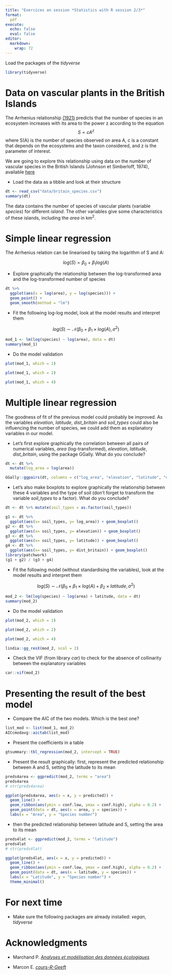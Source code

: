 ```yaml
---
title: "Exercices on session *Statistics with R session 2/3*"
format:
  pdf
execute:
  echo: false 
  eval: false 
editor: 
  markdown: 
    wrap: 72
---
```


Load the packages of the *tidyverse*

```r
library(tidyverse)
```

# Data on vascular plants in the British Islands

The Arrhenius relationship
[(1921)](https://www.jstor.org/stable/2255763?seq=3){preview-link="false"}
predicts that the number of species in an ecosystem increases with its
area to the power z according to the equation $$S=cA^z$$ where S(A) is
the number of species observed on area A, c is a constant that depends
on the ecosystems and the taxon considered, and z is the parameter of
interest.

We are going to explore this relationship using data on the number of
vascular species in the British Islands (Johnson et Simberloff, 1974),
available
[here](https://geraldinederroire.github.io/Course_R_Forest_Sciences/6_basic_statistics/data/britain_species.csv){preview-link="false"}

-   Load the data as a tibble and look at their structure

```r
dt <- read_csv("data/britain_species.csv")
summary(dt)
```

The data contains the number of species of vascular plants (variable
*species*) for different *island*. The other variables give some
characteristics of these islands, including the *area* in km^2^.

# Simple linear regression

The Arrhenius relation can be linearised by taking the logarithm of S
and A:

$$log(S) = \beta_0 + \beta_1 log(A)$$

-   Explore graphically the relationship between the log-transformed
    area and the log-transformed number of species

```r
dt %>% 
  ggplot(aes(x = log(area), y = log(species))) + 
  geom_point() + 
  geom_smooth(method = "lm")
```

-   Fit the following log-log model, look at the model results and
    interpret them

$$log(S) \sim \mathcal N (\beta_0 + \beta_1 \times log(A), \sigma^2)$$

```r
mod_1 <- lm(log(species) ~ log(area), data = dt)
summary(mod_1)
```

```{=html}
<!-- 
* significant positive effect of the log(area)
* moderate goodness of fit (R2)
-->
```

-   Do the model validation

```r
plot(mod_1, which = 1)
```

```{=html}
<!-- 
* homoscedasticity: not too bad
* residuals independant of fitted values
-->
```

```r
plot(mod_1, which = 2)
```

```{=html}
<!-- 
normality of the residuals... not perfect 
-->
```

```r
plot(mod_1, which = 4)
```

```{=html}
<!--
No strong leverage effect, the values of cook are small
-->
```

# Multiple linear regression

The goodness of fit of the previous model could probably be improved. As
the variables *elevation*, *latitude*, *dist_britain* and *soil_types*
could also be influencing the number of species, we could add them as
explanatory variables in our model.

-   Let's first explore graphically the correlation between all pairs of
    numerical variables, *area* (log-transformed), *elevation*,
    *latitude*, *dist_britain*, using the package GGally. What do you
    conclude?

```r
dt <- dt %>% 
  mutate(log_area = log(area))

GGally::ggpairs(dt, columns = c("log_area", "elevation", "latitude", "dist_britain"))
```

```{=html}
<!--
log(area) and elevation correlated
dist_britan and latitude correlated
=> don't include them all (and too many for the data we have)
-->
```

-   Let's also make boxplots to explore graphically the relationship
    between these 4 variables and the type of soil (don't forget to
    transform the variable *soil_types* to a factor). What do you
    conclude?

```r
dt <- dt %>% mutate(soil_types = as.factor(soil_types))

g1 <- dt %>% 
  ggplot(aes(x= soil_types, y= log_area)) + geom_boxplot()
g2 <- dt %>% 
  ggplot(aes(x= soil_types, y= elevation)) + geom_boxplot()
g3 <- dt %>% 
  ggplot(aes(x= soil_types, y= latitude)) + geom_boxplot()
g4 <- dt %>% 
  ggplot(aes(x= soil_types, y= dist_britain)) + geom_boxplot()
library(patchwork)
(g1 + g2) / (g3 + g4)
```

```{=html}
<!-- 
soil type too correlated with log_area...
and some soil types poorly represented
-->
```

-   Fit the following model (without standardising the variables), look
    at the model results and interpret them

$$log(S) \sim \mathcal N (\beta_0 + \beta_1 \times log(A) + \beta_2 \times latitude, \sigma^2)$$

```r
mod_2 <- lm(log(species) ~ log(area) + latitude, data = dt)
summary(mod_2)
```

```{=html}
<!--
* Goodness of fit (R2) much better
* log(area) and latitude both have a significant effect
* number of species increases with area
* number of species decreases with latitude
-->
```

-   Do the model validation

```r
plot(mod_2, which = 1)
```

```{=html}
<!-- 
* homoscedasticity: not too bad
* residuals independent of fitted values
* three obs concerning
-->
```

```r
plot(mod_2, which = 2)
```

```{=html}
<!-- 
normality of the residuals
three obs concerning
-->
```

```r
plot(mod_2, which = 4)
```

```{=html}
<!--
No strong leverage effect but three obs concerning
-->
```

```r
lindia::gg_resX(mod_2, ncol = 2)
```

```{=html}
<!-- 
ok
-->
```

-   Check the VIF (from library *car*) to check for the absence of
    collinarity between the explanatory variables

```r
car::vif(mod_2)
```

<!-- ok -->

# Presenting the result of the best model

-   Compare the AIC of the two models. Which is the best one?

```r
list_mod <- list(mod_1, mod_2)
AICcmodavg::aictab(list_mod)
```

<!-- best model is model 2 -->

-   Present the coefficients in a table

```r
gtsummary::tbl_regression(mod_2, intercept = TRUE)
```

-   Present the result graphically: first, represent the predicted
    relationship between A and S, setting the latitude to its mean

```r
preds4area <- ggpredict(mod_2, terms = "area")
preds4area
# str(preds4area)
```

```r
ggplot(preds4area, aes(x = x, y = predicted)) +
  geom_line() + 
  geom_ribbon(aes(ymin = conf.low, ymax = conf.high), alpha = 0.2) + 
  geom_point(data = dt, aes(x = area, y = species)) +
  labs(x = "Area", y = "Species number") 
```

-   then the predicted relationship between latitude and S, setting the
    area to its mean

```r
preds4lat <- ggpredict(mod_2, terms = "latitude")
preds4lat
# str(preds4lat)
```

```r
ggplot(preds4lat, aes(x = x, y = predicted)) +
  geom_line() + 
  geom_ribbon(aes(ymin = conf.low, ymax = conf.high), alpha = 0.2) + 
  geom_point(data = dt, aes(x = latitude, y = species)) +
  labs(x = "Latitude", y = "Species number") +
  theme_minimal()
```

# For next time

-   Make sure the following packages are already installed: *vegan*,
    *tidyverse*

# Acknowledgments

-   Marchand P. [*Analyses et modélisation des données
    écologiques*](https://pmarchand1.github.io/ECL7102/){preview-link="false"}

-   Marcon E.
    [*cours-R-Geeft*](https://ericmarcon.github.io/Cours-R-Geeft/){preview-link="false"}
